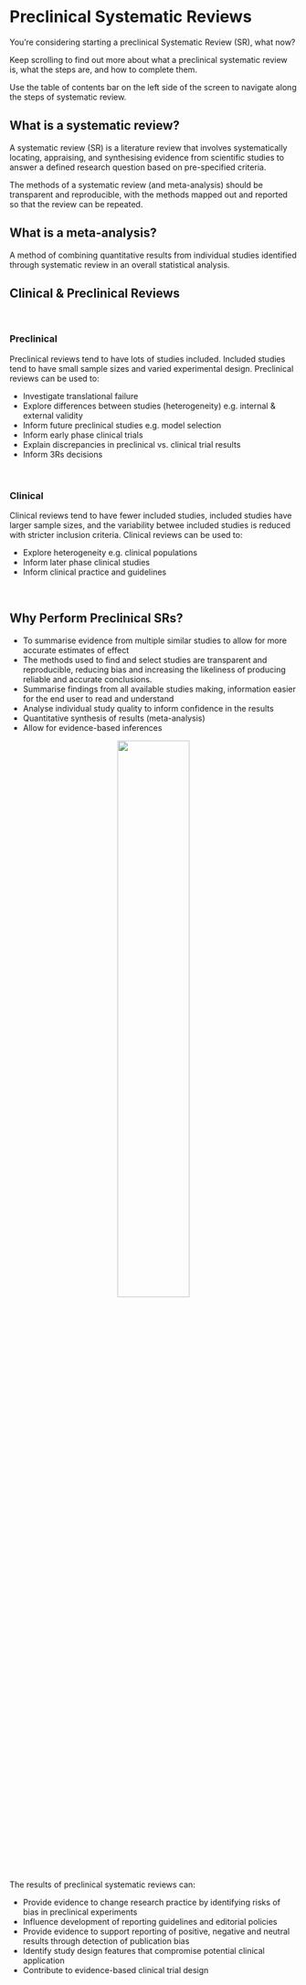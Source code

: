 # Preclinical Systematic Reviews {#intro}

You're considering starting a preclinical Systematic Review (SR), what now? 
<br>

Keep scrolling to find out more about what a preclinical systematic review is, what the steps are, and how to complete them.
<br>

Use the table of contents bar on the left side of the screen to navigate along the steps of systematic review. 


## What is a systematic review? 

A systematic review (SR) is a literature review that involves systematically locating, appraising, and synthesising evidence from scientific studies to answer a defined research question based on pre-specified criteria.

The methods of a systematic review (and meta-analysis) should be transparent and reproducible, with the methods mapped out and reported so that the review can be repeated.

## What is a meta-analysis?

A method of combining quantitative results from individual studies identified through systematic review in an overall statistical analysis.


## Clinical & Preclinical Reviews


<br>

### Preclinical

Preclinical reviews tend to have lots of studies included. Included studies tend to have small sample sizes and varied experimental design. 
Preclinical reviews can be used to: 

- Investigate translational failure
- Explore differences between studies (heterogeneity) e.g. internal & external validity
- Inform future preclinical studies e.g. model selection
- Inform early phase clinical trials
- Explain discrepancies in preclinical vs. clinical trial results
- Inform 3Rs decisions

<br>


### Clinical 

Clinical reviews tend to have fewer included studies, included studies have larger sample sizes, and the variability betwee included studies is reduced with stricter inclusion criteria. 
Clinical reviews can be used to: 

- Explore heterogeneity e.g. clinical populations
- Inform later phase clinical studies
- Inform clinical practice and guidelines


<br>

## Why Perform Preclinical SRs? 

-  To summarise evidence from multiple similar studies to allow for more accurate estimates of effect
- The methods used to find and select studies are transparent and reproducible, reducing bias and increasing the likeliness of producing reliable and accurate conclusions. 
- Summarise findings from all available studies making, information easier for the end user to read and understand
- Analyse individual study quality to inform confidence in the results
-  Quantitative synthesis of results (meta-analysis)
- Allow for evidence-based inferences

<center>
![](figs/evidence-triangle.png){#id .class width=50% height=50%}
</center>

<br>

The results of preclinical systematic reviews can:

-   Provide evidence to change research practice by identifying risks of bias in preclinical experiments
-   Influence development of reporting guidelines and editorial policies
-   Provide evidence to support reporting of positive, negative and neutral results through detection of publication bias
-   Identify study design features that compromise potential clinical application
-   Contribute to evidence-based clinical trial design

<br>
